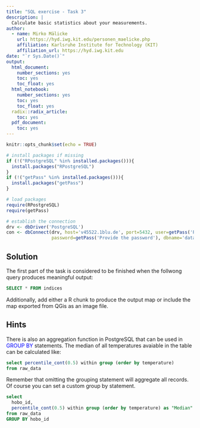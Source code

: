```yaml
---
title: "SQL exercise - Task 3"
description: |
  Calculate basic statistics about your measurements.
author:
  - name: Mirko Mälicke
    url: https://hyd.iwg.kit.edu/personen_maelicke.php
    affiliation: Karlsruhe Institute for Technology (KIT)
    affiliation_url: https://hyd.iwg.kit.edu
date: "`r Sys.Date()`"
output:  
  html_document:
    number_sections: yes
    toc: yes
    toc_float: yes
  html_notebook:
    number_sections: yes
    toc: yes
    toc_float: yes
  radix::radix_article:
    toc: yes
  pdf_document:
    toc: yes
---
```


```r
knitr::opts_chunk$set(echo = TRUE)

# install packages if missing
if (!("RPostgreSQL" %in% installed.packages())){
  install.packages("RPostgreSQL")
}
if (!("getPass" %in% installed.packages())){
  install.packages("getPass")
}

# load packages
require(RPostgreSQL)
require(getPass)

# establish the connection
drv <- dbDriver('PostgreSQL')
con <- dbConnect(drv, host='v45522.1blu.de', port=5432, user=getPass('Provide the user'), 
                 password=getPass('Provide the password'), dbname='datamanagement')
```

## Solution

The first part of the task is considered to be finished when the follwong query produces meaningful output:

```sql
SELECT * FROM indices
```

Additionally, add either a R chunk to produce the output map or include the map exported from QGis as an image file.


## Hints

There is also an aggregation function in PostgreSQL that can be used in <span style="color: blue">GROUP BY</span> statements.
The median of all temperatures avaiable in the table can be calculated like:
```sql
select percentile_cont(0.5) within group (order by temperature)
from raw_data
```

Remember that omitting the grouping statement will aggregate all records. Of course you can set a custom group by statement.
```sql
select
  hobo_id,
  percentile_cont(0.5) within group (order by temperature) as "Median"
from raw_data
GROUP BY hobo_id
```


